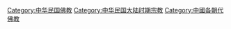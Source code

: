 [[Category:中华民国佛教|Category:中华民国佛教]]
[[Category:中华民国大陆时期宗教|Category:中华民国大陆时期宗教]]
[[Category:中國各朝代佛教|Category:中國各朝代佛教]]